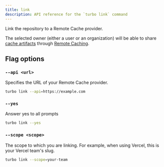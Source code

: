 ```yaml
---
title: link
description: API reference for the `turbo link` command
---
```


Link the repository to a Remote Cache provider.

The selected owner (either a user or an organization) will be able to share [cache artifacts](/repo/docs/core-concepts/remote-caching) through [Remote Caching](/repo/docs/core-concepts/remote-caching).

## Flag options

### `--api <url>`

Specifies the URL of your Remote Cache provider.

```bash title="Terminal"
turbo link --api=https://example.com
```

### `--yes`

Answer yes to all prompts

```bash title="Terminal"
turbo link --yes
```

### `--scope <scope>`

The scope to which you are linking. For example, when using Vercel, this is your Vercel team's slug.

```bash title="Terminal"
turbo link --scope=your-team
```
